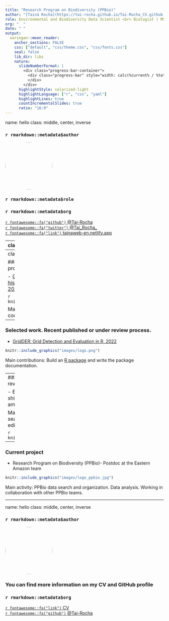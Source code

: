 ```yaml
---
title: "Research Program on Biodiversity (PPBio)" 
author: "[Tainá Rocha](https://tai-rocha.github.io/Tai-Rocha_CV.github.io/)"
role: Environmental and Biodiversity Data Scientist <br> Biologist | MSc. in Environmental biology | PhD. in Zoology 
org: "  "
date: " "
output:
  xaringan::moon_reader:
    anchor_sections: FALSE
    css: ["default", "css/theme.css", "css/fonts.css"]
    seal: false 
    lib_dir: libs
    nature:
      slideNumberFormat: |
        <div class="progress-bar-container">
          <div class="progress-bar" style="width: calc(%current% / %total% * 100%);">
          </div>
        </div>
      highlightStyle: solarized-light
      highlightLanguage: ["r", "css", "yaml"]
      highlightLines: true
      countIncrementalSlides: true
      ratio: "16:9"
---
```

name: hello
class: middle, center, inverse


### `r rmarkdown::metadata$author`

<img style="border-radius: 50%;" src="https://avatars.githubusercontent.com/u/11633554?v=4" width="150px"/>

### `r rmarkdown::metadata$role`

### `r rmarkdown::metadata$org`

[`r fontawesome::fa("github")` @Tai-Rocha](https://github.com/Tai-Rocha)    
[`r fontawesome::fa("twitter")` @Tai_Rocha_](https://twitter.com/Tai_Rocha_)   
[`r fontawesome::fa("link")` tainaweb-en.netlify.app](https://tainaweb-en.netlify.app/)

---
class: middle, center

# Research line and interests

.columns[

.left-col[
### Biodiversity and environmental data  <br> 
<img style="border-radius: 10%; object-fit: cover;" src="https://pbs.twimg.com/media/EgqKANjVkAEVDtb.jpg" width="120px" height="120px"/> <br>
Data cleaning <br> Spatial analysis through different statistical approaches (multivariate analysis and predictive models)

]

.middle-col[
### Bio(Eco)informatics 

<img style="border-radius: 10%;" src="https://lirp.cdn-website.com/dbd26f15/dms3rep/multi/opt/extreme+programming+2-640w.jpg" width="150px"/><br>
Efficient tools for big data analysis. R tools, Earth Engine and QGIS. Linux  OS. Virtual Machines (Azure, Google Cloud, remote clusters)

]

.right-col[

### #opensci

<img style="border-radius: 10%; object-fit: cover;" src="https://pbs.twimg.com/profile_images/1400579225162297345/Lqq-PC95_400x400.jpg" width="150px" height="150px"/> <br>
I am interested in good practices about open science, good workflows, reproducibility and FAIR principles.

]
]
---
class: top

### Selected work. Recent published or under review process.

- [Global land-use and land-cover (LULC) data under historical, current, and future climatic conditions, 2021](https://journals.ku.edu/jbi/article/view/15483/14122).

```r
knitr::include_graphics("images/results_main.png")
```


Main contributions: Conceptualization, developing R codes. Writing, review & editing the manuscript. 

---
### Selected work. Recent published or under review process.

- [GridDER: Grid Detection and Evaluation in R, 2022](https://ecoevorxiv.org/6qy5u/)

```r
knitr::include_graphics("images/logo.png")
```

Main contributions: Build an [R package](https://github.com/BiogeographyLab/gridder.github.io) and write the package documentation.

---
### Selected work. Recent published or under review process.

- Evolutionary rescue and geographic range shifts under climate change for global amphibians, 2022

Main contribution : Conceptualization, Data search & organization. Writing, review & editing the manuscript.

```r
knitr::include_graphics("images/front.png")
```

---

### Current project

- Research Program on Biodiversity (PPBio)- Postdoc at the Eastern Amazon team

```r
knitr::include_graphics("images/logo_ppbio.jpg")
```

Main activity:  PPBio data search and organization. Data analysis. Working in collaboration with other PPBio teams.

---
name: hello
class:  middle, center, inverse


### `r rmarkdown::metadata$author`

<img style="border-radius: 50%;" src="https://avatars.githubusercontent.com/u/11633554?v=4" width="150px"/>

### You can find more information on my CV and GitHub profile

### `r rmarkdown::metadata$org`

[`r fontawesome::fa("link")` CV](https://tai-rocha.github.io/Tai-Rocha_CV.github.io/) <br>
[`r fontawesome::fa("github")` @Tai-Rocha](https://github.com/Tai-Rocha)    
  

